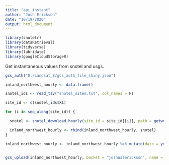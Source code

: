 ```yaml
---
title: "api_instant"
author: "Josh Erickson"
date: "10/19/2020"
output: html_document
---
```


```r
library(snotelr)
library(dataRetrieval)
library(tidyverse)
library(lubridate)
library(googleCloudStorageR)
```

Get instantaneous values from snotel and usgs.

```r

gcs_auth("D:/Landsat_8/gcs_auth_file_shiny.json")

inland_northwest_hourly <- data.frame()

snotel_ids <- read_tsv("snotel_sites.txt", col_names = F)

site_id <- c(snotel_ids$X1)

for (i in seq_along(site_id)) {

  snotel <- snotel_download_hourly(site_id = site_id[[i]], path = getwd(), internal = TRUE)

  inland_northwest_hourly <- rbind(inland_northwest_hourly, snotel)
}

inland_northwest_hourly <- inland_northwest_hourly %>% mutate(date = ymd_hm(date))


gcs_upload(inland_northwest_hourly, bucket = "joshualerickson", name = "inland_northwest_hourly")
```

